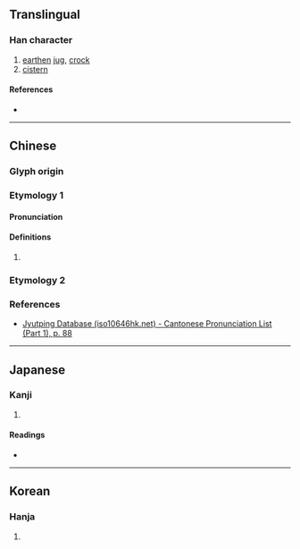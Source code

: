 {{character info}}
==Translingual==

===Han character===
{{Han char|rn=32|rad=土|as=08|sn=11|four=47120|canj=GBTU|ids=⿰土岡}}

# [[earthen]] [[jug]], [[crock]]
# [[cistern]]

====References====
* {{Han ref|kx=0232.060|dkj=05213|dj=0469.080|hdz=10453.100|uh=5808|ud=22536|bh=D4B6|bd=54454}}

----

==Chinese==
{{zh-forms}}

===Glyph origin===
{{Han etym}}
{{Han compound|土|岡|c1=s|c2=p|t1=earth|ls=psc}}

===Etymology 1===

====Pronunciation====
{{zh-pron
|m=gāng
|c=gong1
|mc=y
|oc=y
|cat=
}}

====Definitions====
{{zh-hanzi}}

# {{rfdef|zh|sort=土08}}

===Etymology 2===
{{zh-see|缸|v}}

===References===
* [http://www.iso10646hk.net/jp/document/download.jsp Jyutping Database (iso10646hk.net) - Cantonese Pronunciation List (Part 1), p. 88]

----

==Japanese==

===Kanji===
{{ja-kanji|grade=|rs=土08}}

# {{rfdef|ja|sort=土08}}

====Readings====
* {{ja-readings|on=[[こう]] (kō)|kun=[[かめ]] (kame), [[おか]] (oka)}}

----

==Korean==

===Hanja===
{{ko-hanja|hangeul=강|rv=gang|mr=kang}}

# {{rfdef|ko|sort=土08}}